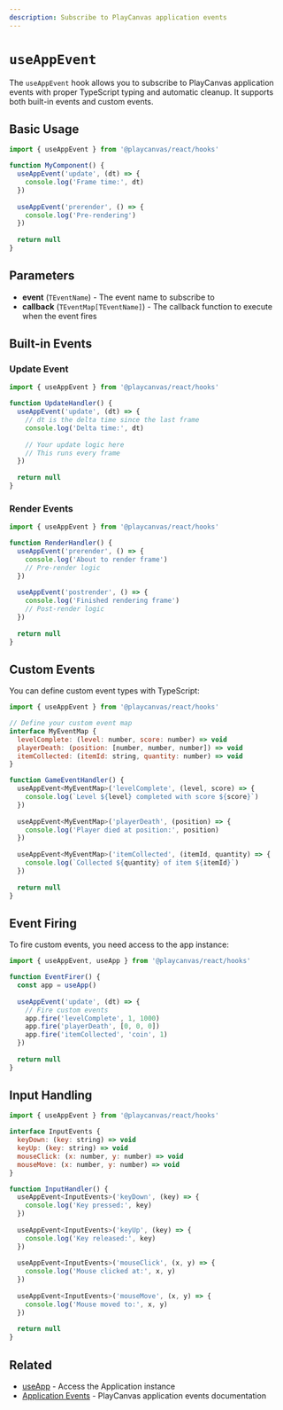 ```yaml
---
description: Subscribe to PlayCanvas application events
---
```


# `useAppEvent`

The `useAppEvent` hook allows you to subscribe to PlayCanvas application events with proper TypeScript typing and automatic cleanup. It supports both built-in events and custom events.

## Basic Usage

```jsx copy
import { useAppEvent } from '@playcanvas/react/hooks'

function MyComponent() {
  useAppEvent('update', (dt) => {
    console.log('Frame time:', dt)
  })
  
  useAppEvent('prerender', () => {
    console.log('Pre-rendering')
  })
  
  return null
}
```

## Parameters

- **event** (`TEventName`) - The event name to subscribe to
- **callback** (`TEventMap[TEventName]`) - The callback function to execute when the event fires

## Built-in Events

### Update Event

```jsx copy
import { useAppEvent } from '@playcanvas/react/hooks'

function UpdateHandler() {
  useAppEvent('update', (dt) => {
    // dt is the delta time since the last frame
    console.log('Delta time:', dt)
    
    // Your update logic here
    // This runs every frame
  })
  
  return null
}
```

### Render Events

```jsx copy
import { useAppEvent } from '@playcanvas/react/hooks'

function RenderHandler() {
  useAppEvent('prerender', () => {
    console.log('About to render frame')
    // Pre-render logic
  })
  
  useAppEvent('postrender', () => {
    console.log('Finished rendering frame')
    // Post-render logic
  })
  
  return null
}
```

## Custom Events

You can define custom event types with TypeScript:

```jsx copy
import { useAppEvent } from '@playcanvas/react/hooks'

// Define your custom event map
interface MyEventMap {
  levelComplete: (level: number, score: number) => void
  playerDeath: (position: [number, number, number]) => void
  itemCollected: (itemId: string, quantity: number) => void
}

function GameEventHandler() {
  useAppEvent<MyEventMap>('levelComplete', (level, score) => {
    console.log(`Level ${level} completed with score ${score}`)
  })
  
  useAppEvent<MyEventMap>('playerDeath', (position) => {
    console.log('Player died at position:', position)
  })
  
  useAppEvent<MyEventMap>('itemCollected', (itemId, quantity) => {
    console.log(`Collected ${quantity} of item ${itemId}`)
  })
  
  return null
}
```

## Event Firing

To fire custom events, you need access to the app instance:

```jsx copy
import { useAppEvent, useApp } from '@playcanvas/react/hooks'

function EventFirer() {
  const app = useApp()
  
  useAppEvent('update', (dt) => {
    // Fire custom events
    app.fire('levelComplete', 1, 1000)
    app.fire('playerDeath', [0, 0, 0])
    app.fire('itemCollected', 'coin', 1)
  })
  
  return null
}
```

## Input Handling

```jsx copy
import { useAppEvent } from '@playcanvas/react/hooks'

interface InputEvents {
  keyDown: (key: string) => void
  keyUp: (key: string) => void
  mouseClick: (x: number, y: number) => void
  mouseMove: (x: number, y: number) => void
}

function InputHandler() {
  useAppEvent<InputEvents>('keyDown', (key) => {
    console.log('Key pressed:', key)
  })
  
  useAppEvent<InputEvents>('keyUp', (key) => {
    console.log('Key released:', key)
  })
  
  useAppEvent<InputEvents>('mouseClick', (x, y) => {
    console.log('Mouse clicked at:', x, y)
  })
  
  useAppEvent<InputEvents>('mouseMove', (x, y) => {
    console.log('Mouse moved to:', x, y)
  })
  
  return null
}
```

## Related

- [useApp](./use-app) - Access the Application instance
- [Application Events](https://api.playcanvas.com/engine/classes/Application.html#events) - PlayCanvas application events documentation
